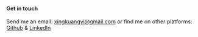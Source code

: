#### Get in touch

Send me an email: xingkuangyi@gmail.com or find me on other platforms: [Github](https://github.com/void-kuangyi) & [LinkedIn](https://www.linkedin.com/in/kuangyi-xing/)
